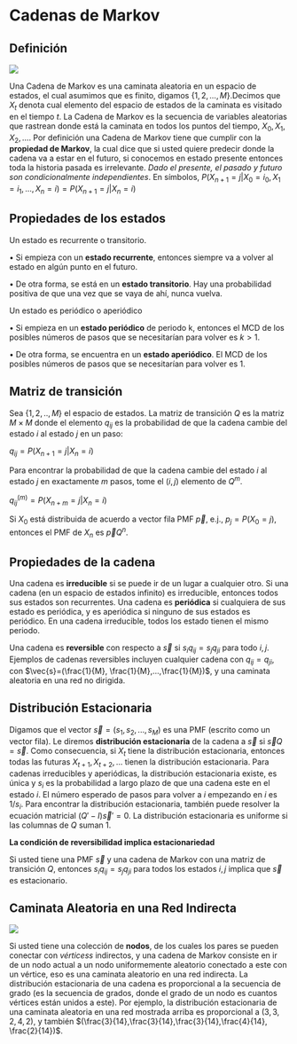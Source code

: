 # Cadenas de Markov {#markov}

## Definición 

![](10.PNG)

Una Cadena de Markov es una caminata aleatoria en un espacio de estados, el cual asumimos que es finito, digamos {$1,2,...,M$}.Decimos que $X_t$ denota cual elemento del espacio de estados de la caminata es visitado en el tiempo $t$. La Cadena de Markov es la secuencia de variables aleatorias que rastrean donde está la caminata en todos los puntos del tiempo, $X_0, X_1, X_2,...$. Por definición una Cadena de Markov tiene que cumplir con la $\textbf{propiedad de Markov}$, la cual dice que si usted quiere predecir donde la cadena va a estar en el futuro, si conocemos en estado presente entonces toda la historia pasada es irrelevante. $\textit{Dado el presente, el pasado y futuro son condicionalmente independientes}$. En símbolos,
$P(X_{n+1}=j|X_0=i_0, X_1=i_1,...,X_n=i)=P(X_{n+1}=j|X_n=i)$

## Propiedades de los estados
Un estado es recurrente o transitorio.

$\bullet$ Si empieza con un $\textbf{estado recurrente}$, entonces siempre va a volver al estado en algún punto en el futuro. 


$\bullet$ De otra forma, se está en un $\textbf{estado transitorio}$. Hay una probabilidad positiva de que una vez que se vaya de ahí, nunca vuelva.

Un estado es periódico o aperiódico

$\bullet$ Si empieza en un $\textbf{estado periódico}$ de periodo k, entonces el MCD de los posibles números de pasos que se necesitarían para volver es $k>1$.

$\bullet$ De otra forma, se encuentra en un $\textbf{estado aperiódico}$. El MCD de los posibles números de pasos que se necesitarían para volver es 1.


## Matriz de transición 
Sea {$1,2,..,M$} el espacio de estados. La matriz de transición $Q$ es la matriz $M \times M$ donde el elemento $q_{ij}$ es la probabilidad de que la cadena cambie del estado $i$ al estado $j$ en un paso:

$q_{ij}=P(X_{n+1}=j|X_n=i)$

Para encontrar la probabilidad de que la cadena cambie del estado $i$ al estado $j$ en exactamente $m$ pasos, tome el $(i,j)$ elemento de $Q^m$.

$q_{ij}^{(m)}=P(X_{n+m}=j|X_n =i)$

Si $X_0$ está distribuida de acuerdo a vector fila PMF $\vec{p}$, e.j., $p_j=P(X_0=j)$, entonces el PMF de $X_n$ es $\vec{p}Q^n$.

## Propiedades de la cadena
Una cadena es $\textbf{irreducible}$ si se puede ir de un lugar a cualquier otro. Si una cadena (en un espacio de estados infinito) es irreducible, entonces todos sus estados son recurrentes. Una cadena es $\textbf{periódica}$ si cualquiera de sus estado es periódica, y es aperiódica si ninguno de sus estados es periódico. En una cadena irreducible, todos los estado tienen el mismo periodo.

Una cadena es $\textbf{reversible}$ con respecto a $\vec{s}$ si $s_iq_{ij}=s_jq_{ji}$ para todo $i,j$.
Ejemplos de cadenas reversibles incluyen cualquier cadena con $q_{ij}=q_{ji}$, con $\vec{s}=(\frac{1}{M}, \frac{1}{M},...,\frac{1}{M})$, y una caminata aleatoria en una red no dirigida.


## Distribución Estacionaria
Digamos que el vector $\vec{s}=(s_1, s_2,...,s_M)$ es una PMF (escrito como un vector fila). Le diremos $\textbf{distribución estacionaria}$ de la cadena a $\vec{s}$  si $\vec{s}Q=\vec{s}$. Como consecuencia, si $X_t$ tiene la distribución  estacionaria, entonces todas las futuras $X_{t+1}, X_{t+2},...$ tienen la distribución estacionaria.
Para cadenas irreducibles y aperiódicas, la distribución estacionaria existe, es única y $s_i$ es la probabilidad a largo plazo de que una cadena este en el estado $i$. El número esperado de pasos para volver a $i$ empezando en $i$ es $1/s_i$.
Para encontrar la distribución estacionaria, también puede resolver la ecuación matricial $(Q' - I)\vec{s}' =0$. La distribución estacionaria es uniforme si las columnas de $Q$ suman 1.

$\textbf{La condición de reversibilidad implica estacionariedad}$

Si usted tiene una PMF $\vec{s}$ y una cadena de Markov con una matriz de transición $Q$, entonces $s_i q_{ij}=s_jq_{ji}$ para todos los estados $i,j$ implica que $\vec{s}$ es estacionario.


## Caminata Aleatoria en una Red Indirecta

![](11.PNG)

Si usted tiene una colección de $\textbf{nodos}$, de los cuales los pares se pueden conectar con $vérticess$ indirectos, y una cadena de Markov consiste en ir de un nodo actual a un nodo uniformemente aleatorio conectado a este con un vértice, eso es una caminata aleatorio en una red indirecta. La distribución estacionaria de una cadena es proporcional a la secuencia de grado (es la secuencia de grados, donde el grado de un nodo es cuantos vértices están unidos a este). Por ejemplo, la distribución estacionaria de una caminata aleatoria en una red mostrada arriba es proporcional a $(3,3,2,4,2)$, y también $(\frac{3}{14},\frac{3}{14},\frac{3}{14},\frac{4}{14}, \frac{2}{14})$.

